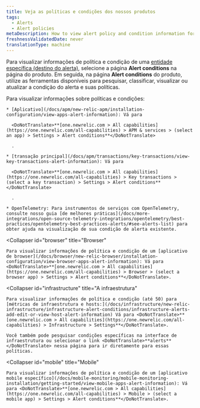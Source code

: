 ```yaml
---
title: Veja as políticas e condições dos nossos produtos
tags:
  - Alerts
  - Alert policies
metaDescription: How to view alert policy and condition information for the selected entity from its New Relic product instead of through alerts.
freshnessValidatedDate: never
translationType: machine
---
```


Para visualizar informações de política e condição de uma [entidade específica (destino do alerta)](/docs/using-new-relic/welcome-new-relic/get-started/glossary#entity), selecione a página <DoNotTranslate>**Alert conditions**</DoNotTranslate> na página do produto. Em seguida, na página <DoNotTranslate>**Alert conditions**</DoNotTranslate> do produto, utilize as ferramentas disponíveis para pesquisar, classificar, visualizar ou atualizar a condição do alerta e suas políticas.

<CollapserGroup>
  <Collapser
    id="apm"
    title="APM e serviços"
  >
    Para visualizar informações sobre políticas e condições:

    * [Aplicativo](/docs/apm/new-relic-apm/installation-configuration/view-apps-alert-information): Vá para

      <DoNotTranslate>**[one.newrelic.com > All capabilities](https://one.newrelic.com/all-capabilities) > APM & services > (select an app) > Settings > Alert conditions**</DoNotTranslate>

      .

    * [transação principal](/docs/apm/transactions/key-transactions/view-key-transactions-alert-information): Vá para

      <DoNotTranslate>**[one.newrelic.com > All capabilities](https://one.newrelic.com/all-capabilities) > Key transactions > (select a key transaction) > Settings > Alert conditions**</DoNotTranslate>

      .

    * OpenTelemetry: Para instrumentos de serviços com OpenTelemetry, consulte nosso guia [de melhores práticas](/docs/more-integrations/open-source-telemetry-integrations/opentelemetry/best-practices/opentelemetry-best-practices-alerts/#see-alerts-list) para obter ajuda na visualização de sua condição de alerta existente.
  </Collapser>

  <Collapser
    id="browser"
    title="Browser"
  >
    Para visualizar informações de política e condição de um [aplicativo de browser](/docs/browser/new-relic-browser/installation-configuration/view-browser-apps-alert-information): Vá para <DoNotTranslate>**[one.newrelic.com > All capabilities](https://one.newrelic.com/all-capabilities) > Browser > (select a browser app) > Settings > Alert conditions**</DoNotTranslate>.
  </Collapser>

  <Collapser
    id="infrastructure"
    title="A infraestrutura"
  >
    Para visualizar informações de política e condição (até 50) para [métricas de infraestrutura e hosts:](/docs/infrastructure/new-relic-infrastructure/infrastructure-alert-conditions/infrastructure-alerts-add-edit-or-view-host-alert-information) Vá para <DoNotTranslate>**[one.newrelic.com > All capabilities](https://one.newrelic.com/all-capabilities) > Infrastructure > Settings**</DoNotTranslate>.

    Você também pode pesquisar condições específicas na interface de infraestrutura ou selecionar o link <DoNotTranslate>**alerts**</DoNotTranslate> nessa página para ir diretamente para essas políticas.
  </Collapser>

  <Collapser
    id="mobile"
    title="Mobile"
  >
    Para visualizar informações de política e condição de um [aplicativo mobile específico](/docs/mobile-monitoring/mobile-monitoring-installation/getting-started/view-mobile-apps-alert-information): Vá para <DoNotTranslate>**[one.newrelic.com > All capabilities](https://one.newrelic.com/all-capabilities) > Mobile > (select a mobile app) > Settings > Alert conditions**</DoNotTranslate>.
  </Collapser>
</CollapserGroup>